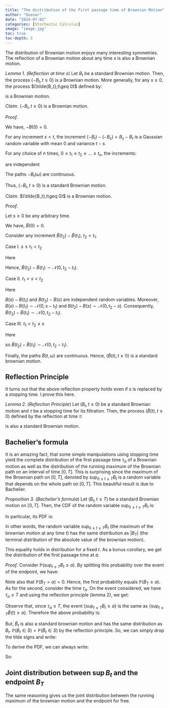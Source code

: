 ```yaml
---
title: "The distribution of the first passage time of Brownian Motion"
author: "Quasar"
date: "2024-07-02"
categories: [Stochastic Calculus]      
image: "image.jpg"
toc: true
toc-depth: 3
---
```


The distribution of Brownian motion enjoys many interesting symmetries. The reflection of a Brownian motion about any time $s$ is also a Brownian motion. 

*Lemma 1.* (*Reflection at time $s$*) Let $B_t$ be a standard Brownian motion. Then, the process $(-B_t,t \geq 0)$ is a Brownian motion. More generally, for any $s \geq 0$, the process $(\tilde{B_t},t\geq 0)$ defined by:

\begin{align*}
\tilde{B}_t = \begin{cases}
B_t & \text{ if } t\leq s\\
B_s - (B_t - B_s) & \text{ if }t > s
\end{cases}
\end{align*}

is a Brownian motion.

*Claim*. $(-B_t,t\geq 0)$ is a Brownian motion.

*Proof*.

We have, $-B(0) = 0$.

For any increment $s < t$, the increment $(-B_t) - (-B_s) = B_s - B_t$ is a Gaussian random variable with mean $0$ and variance $t - s$.

For any choice of $n$ times, $0 \leq t_1 \leq t_2 \leq \ldots \leq t_n$, the increments:

\begin{align*} 
(B_{0} - B_{t_1}), (B_{t_1} - B_{t_2}), \ldots, (B_{t_n} - B_{t_{n-1}})
\end{align*}

are independent

The paths $-B_t(\omega)$ are continuous.

Thus, $(-B_t,t\geq 0)$ is a standard Brownian motion.

*Claim*. $(\tilde{B_t},t\geq 0)$ is a Brownian motion.

*Proof*.

Let $s \geq 0$ be any arbitrary time. 

We have, $\tilde{B}(0) = 0$.

Consider any increment $\tilde{B}(t_2) - \tilde{B}(t_1)$, $t_2 < t_1$. 

Case I. $s \leq t_1 < t_2$

Here 

\begin{align*}
\tilde{B}(t_2) - \tilde{B}(t_1) &= B(s) - (B(t_2) - B(s)) - (B(s) - (B(t_1) - B(s))) \\
&= -(B(t_2) - B(t_1))
\end{align*}

Hence, $\tilde{B}(t_2) - \tilde{B}(t_1) \sim \mathcal{N}(0,t_2 - t_1)$.

Case II. $t_1 < s < t_2$

Here 

\begin{align*}
\tilde{B}(t_2) - \tilde{B}(t_1) &= B(s) - (B(t_2) - B(s)) - B(t_1)\\
&= (B(s) - B(t_1)) - (B(t_2) - B(s))
\end{align*}

$B(s) - B(t_1)$ and $B(t_2) - B(s)$ are independent random variables. Moreover, $B(s) - B(t_1) \sim \mathcal{N}(0,s - t_1)$ and $B(t_2) - B(s) \sim \mathcal{N}(0,t_2 - s)$. Consequently, $\tilde{B}(t_2) - \tilde{B}(t_1) \sim \mathcal{N}(0,t_2 - t_1)$.

Case III. $t_1 < t_2 \leq s$

Here

\begin{align*}
\tilde{B}(t_2) - \tilde{B}(t_1) &= B(t_2) - B(t_1)
\end{align*}

so $\tilde{B}(t_2) - \tilde{B}(t_1) \sim \mathcal{N}(0,t_2 - t_1)$. 

Finally, the paths $\tilde{B}(t,\omega)$ are continuous. Hence, $(\tilde{B}(t),t\geq 0)$ is a standard brownian motion.

## Reflection Principle

It turns out that the above reflection property holds even if $s$ is replaced by a stopping time. I prove this here.

*Lemma 2.* (*Reflection Principle*) Let $(B_t,t \geq 0)$ be a standard Brownian motion and $\tau$ be a stopping time for its filtration. Then, the process $(\tilde{B}(t),t\geq 0)$ defined by the reflection at time $\tau$:

\begin{align*}
\tilde{B}(t) &= \begin{cases}
B_t & \text{ if } t\leq \tau\\
B_\tau - (B_t - B_\tau) & \text{ if }t > \tau
\end{cases}
\end{align*}

is also a standard Brownian motion.

## Bachelier's formula

It is an amazing fact, that some simple manipulations using stopping time yield the complete distribution of the first passage time $\tau_a$ of a Brownian motion as well as the distribution of the running maximum of the Brownian path on an interval of time $[0,T]$. This is surprising since the maximum of the Brownian path on $[0,T]$, denoted by $\sup_{0\leq t \leq T} B_t$ is a random variable that depends on the whole path on $[0,T]$. This beautiful result is due to Bachelier.

*Proposition 3.* (*Bachelier's formula*) Let $(B_t,t\leq T)$ be a standard Brownian motion on $[0,T]$. Then, the CDF of the random variable $\sup_{0 \leq t\leq T} B_t$ is:

\begin{align*}
\mathbb{P}\left(\sup_{0\leq t \leq T} B_t \leq a\right) = \mathbb{P}(|B_T| \leq a) \quad \text{ for any }a\geq 0
\end{align*}

In particular, its PDF is:

\begin{align*}
f_{max}(a) = \frac{2}{\sqrt{2\pi T}} e^{-a^2/2T}
\end{align*}

In other words, the random variable $\sup_{0 \leq t \leq T} B_t$ (the maximum of the brownian motion at any time $t$) has the same distribution as $|B_T|$ (the terminal distribution of the absolute value of the brownian motion). 

This equality holds in distribution for a fixed $t$. As a bonus corollary, we get the distribution of the first passage time at $a$.

*Proof*. Consider $\mathbb{P}(\sup_{t \leq T} B_t \geq a)$. By splitting this probability over the event of the endpoint, we have:

\begin{align*}
\mathbb{P}(\sup_{t \leq T} B_t \geq a) &= \mathbb{P}(\sup_{t \leq T} B_t \geq a, B_T > a) + \mathbb{P}(\sup_{t \leq T} B_t \geq a, B_T \leq a)
\end{align*}

Note also that $\mathbb{P}(B_T = a) = 0$. Hence, the first probability equals $\mathbb{P}(B_T \geq a)$. As for the second, consider the time $\tau_a$. On the event considered, we have $\tau_a \leq T$ and using the reflection principle (lemma 2), we get:

\begin{align*}
\mathbb{P}(\sup_{t \leq T} B_t \geq a, B_T \leq a) &= \mathbb{P}(\sup_{t \leq T} B_t \geq a, \tilde{B}_T \geq a)
\end{align*}

Observe that, since $\tau_a \leq T$, the event $\{\sup_{t \leq T} B_t \geq a\}$ is the same as $\{\sup_{t\leq T} \tilde{B}(t) \geq a\}$. Therefore the above probability is:

\begin{align*}
\mathbb{P}(\sup_{t \leq T} B_t \geq a) &= \mathbb{P}(B_T > a) + \mathbb{P}(\sup_{t \leq T} \tilde{B}_t \geq a, \tilde{B}_T \geq a)
\end{align*}

But, $\tilde{B}_t$ is also a standard brownian motion and has the same distribution as $B_t$. $\mathbb{P}(B_t \in S) = \mathbb{P}(\tilde{B}_t \in S)$ by the reflection principle. So, we can simply drop the tilde signs and write:

\begin{align*}
\mathbb{P}(\sup_{t \leq T} B_t \geq a) &= \mathbb{P}(B_T > a) + \mathbb{P}(\sup_{t \leq T} {B}_t \geq a, {B}_T \geq a)\\
&=\mathbb{P}(B_T > a) + \mathbb{P}({B}_T \geq a)\\
&= \mathbb{P}(B_T \leq -a) + \mathbb{P}(B_T \geq a) \\
&= \mathbb{P}(B_T \leq -a \cup B_T \geq a) \\
&= \mathbb{P}(|B_T| \leq a)
\end{align*}

To derive the PDF, we can always write:

\begin{align*}
\mathbb{P}(\sup_{t \leq T} B_t \geq a) &= \mathbb{P}(B_T > a) + \mathbb{P}({B}_T \geq a)\\
&= 2\mathbb{P}(B_T \geq a)\\
&= 2(1 - F_{B_T}(a))
\end{align*}

So:

\begin{align*}
F_{\sup B_t}(a) &= 1 - 2(1 - F_{B_T}(a))\\
\frac{d}{da}(F_{\sup B_t}(a)) &= 2 \frac{d}{da}(F_{B_T}(a))\\
f_{\sup B_t}(a) &= 2 f_{B_T}(a)\\
&= \frac{2}{\sqrt{2\pi T}}\exp\left[-\frac{a^2}{2T}\right]
\end{align*}

## Joint distribution between $\sup B_t$ and the endpoint $B_T$

The same reasoning gives us the joint distribution between the running maximum of the brownian motion and the endpoint for free.

\begin{align*}
\mathbb{P}\left(\sup_{t\leq T} B_t > m, B_T \leq a\right)
\end{align*}